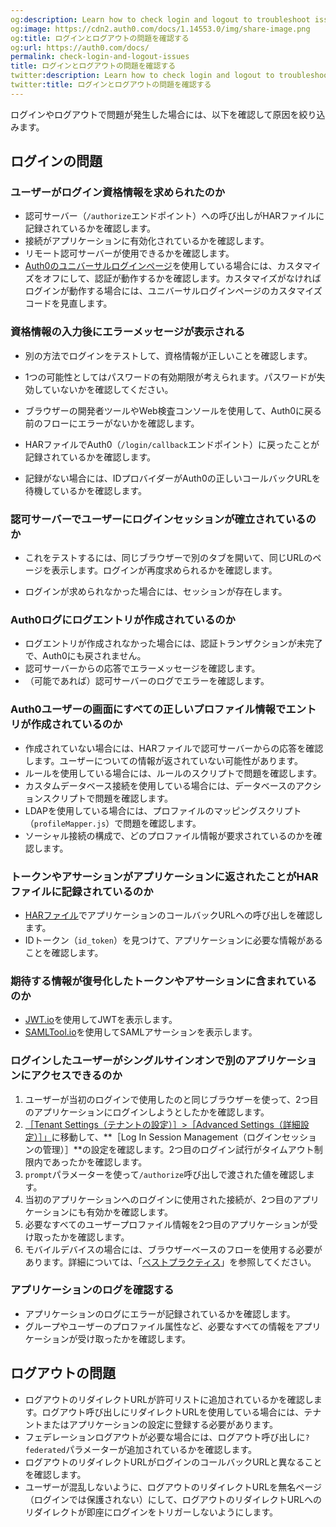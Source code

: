 ```yaml
---
og:description: Learn how to check login and logout to troubleshoot issues
og:image: https://cdn2.auth0.com/docs/1.14553.0/img/share-image.png
og:title: ログインとログアウトの問題を確認する
og:url: https://auth0.com/docs/
permalink: check-login-and-logout-issues
title: ログインとログアウトの問題を確認する
twitter:description: Learn how to check login and logout to troubleshoot issues
twitter:title: ログインとログアウトの問題を確認する
---
```


ログインやログアウトで問題が発生した場合には、以下を確認して原因を絞り込みます。

## ログインの問題

### ユーザーがログイン資格情報を求められたのか

* 認可サーバー（`/authorize`エンドポイント）への呼び出しがHARファイルに記録されているかを確認します。
* 接続がアプリケーションに有効化されているかを確認します。
* リモート認可サーバーが使用できるかを確認します。
* [Auth0のユニバーサルログインページ](/login/universal-login)を使用している場合には、カスタマイズをオフにして、認証が動作するかを確認します。カスタマイズがなければログインが動作する場合には、ユニバーサルログインページのカスタマイズコードを見直します。

### 資格情報の入力後にエラーメッセージが表示される

* 別の方法でログインをテストして、資格情報が正しいことを確認します。
* 1つの可能性としてはパスワードの有効期限が考えられます。パスワードが失効していないかを確認してください。
* ブラウザーの開発者ツールやWeb検査コンソールを使用して、Auth0に戻る前のフローにエラーがないかを確認します。
* HARファイルでAuth0（`/login/callback`エンドポイント）に戻ったことが記録されているかを確認します。


* 記録がない場合には、IDプロバイダーがAuth0の正しいコールバックURLを待機しているかを確認します。

### 認可サーバーでユーザーにログインセッションが確立されているのか

* これをテストするには、同じブラウザーで別のタブを開いて、同じURLのページを表示します。ログインが再度求められるかを確認します。

* ログインが求められなかった場合には、セッションが存在します。

### Auth0ログにログエントリが作成されているのか

* ログエントリが作成されなかった場合には、認証トランザクションが未完了で、Auth0にも戻されません。
* 認可サーバーからの応答でエラーメッセージを確認します。
* （可能であれば）認可サーバーのログでエラーを確認します。

### Auth0ユーザーの画面にすべての正しいプロファイル情報でエントリが作成されているのか

* 作成されていない場合には、HARファイルで認可サーバーからの応答を確認します。ユーザーについての情報が返されていない可能性があります。
* ルールを使用している場合には、ルールのスクリプトで問題を確認します。
* カスタムデータベース接続を使用している場合には、データベースのアクションスクリプトで問題を確認します。
* LDAPを使用している場合には、プロファイルのマッピングスクリプト（`profileMapper.js`）で問題を確認します。
* ソーシャル接続の構成で、どのプロファイル情報が要求されているのかを確認します。

### トークンやアサーションがアプリケーションに返されたことがHARファイルに記録されているのか

* [HARファイル](/troubleshoot/tools/generate-and-analyze-har-files)でアプリケーションのコールバックURLへの呼び出しを確認します。
* IDトークン（`id_token`）を見つけて、アプリケーションに必要な情報があることを確認します。

### 期待する情報が復号化したトークンやアサーションに含まれているのか

* [JWT.io](http://jwt.io)を使用してJWTを表示します。
* [SAMLTool.io](http://samltool.io)を使用してSAMLアサーションを表示します。

### ログインしたユーザーがシングルサインオンで別のアプリケーションにアクセスできるのか

1. ユーザーが当初のログインで使用したのと同じブラウザーを使って、2つ目のアプリケーションにログインしようとしたかを確認します。
2. [［Tenant Settings（テナントの設定）］>［Advanced Settings（詳細設定）］」](%24%7Bmanage_url%7D/#/tenant/advanced)に移動して、**［Log In Session Management（ログインセッションの管理）］**の設定を確認します。2つ目のログイン試行がタイムアウト制限内であったかを確認します。
3. `prompt`パラメーターを使って`/authorize`呼び出しで渡された値を確認します。
4. 当初のアプリケーションへのログインに使用された接続が、2つ目のアプリケーションにも有効かを確認します。
5. 必要なすべてのユーザープロファイル情報を2つ目のアプリケーションが受け取ったかを確認します。
6. モバイルデバイスの場合には、ブラウザーベースのフローを使用する必要があります。詳細については、「[ベストプラクティス](/not-found/7l67L6JSJ6x8DWjzf73L0U)」を参照してください。

### アプリケーションのログを確認する

* アプリケーションのログにエラーが記録されているかを確認します。
* グループやユーザーのプロファイル属性など、必要なすべての情報をアプリケーションが受け取ったかを確認します。

## ログアウトの問題

* ログアウトのリダイレクトURLが許可リストに追加されているかを確認します。ログアウト呼び出しにリダイレクトURLを使用している場合には、テナントまたはアプリケーションの設定に登録する必要があります。
* フェデレーションログアウトが必要な場合には、ログアウト呼び出しに`?federated`パラメーターが追加されているかを確認します。
* ログアウトのリダイレクトURLがログインのコールバックURLと異なることを確認します。
* ユーザーが混乱しないように、ログアウトのリダイレクトURLを無名ページ（ログインでは保護されない）にして、ログアウトのリダイレクトURLへのリダイレクトが即座にログインをトリガーしないようにします。